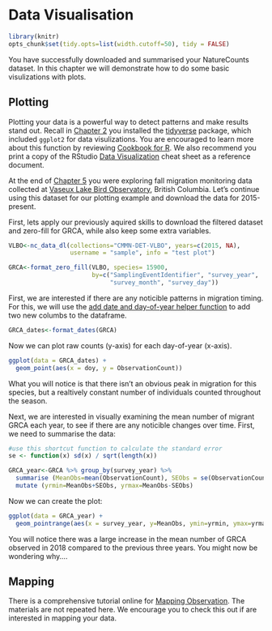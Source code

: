 # Data Visualisation {#Visual6}

```r
library(knitr)
opts_chunk$set(tidy.opts=list(width.cutoff=50), tidy = FALSE)
```

You have successfully downloaded and summarised your NatureCounts dataset. In this chapter we will demonstrate how to do some basic visulizations with plots. 

## Plotting {#PM6.1}

Plotting your data is a powerful way to detect patterns and make results stand out. Recall in [Chapter 2](#Package2.2) you installed the [tidyverse](https://www.tidyverse.org/) package, which included `ggplot2` for data visulizations. You are encouraged to learn more about this function by reviewing [Cookbook for R](http://www.cookbook-r.com/Graphs/). We also recommend you print a copy of the RStudio [Data Visualization](https://rstudio.com/wp-content/uploads/2015/03/ggplot2-cheatsheet.pdf) cheat sheet as a reference document.

At the end of [Chapter 5](#Manip5) you were exploring fall migration monitoring data collected at [Vaseux Lake Bird Observatory](https://www.birdscanada.org/birdmon/default/datasets.jsp?code=CMMN-DET-VLBO), British Columbia. Let's continue using this dataset for our plotting example and download the data for 2015-present. 

First, lets apply our previously aquired skills to download the filtered dataset and zero-fill for GRCA, while also keep some extra variables. 

```r

VLBO<-nc_data_dl(collections="CMMN-DET-VLBO", years=c(2015, NA), 
                 username = "sample", info = "test plot")

GRCA<-format_zero_fill(VLBO, species= 15900, 
                       by=c("SamplingEventIdentifier", "survey_year", 
                            "survey_month", "survey_day"))

```

First, we are interested if there are any noticible patterns in migration timing. For this, we will use the [add date and day-of-year helper function](https://birdstudiescanada.github.io/naturecounts/reference/format_dates.html) to add two new columbs to the dataframe. 

```r

GRCA_dates<-format_dates(GRCA)

```

Now we can plot raw counts (y-axis) for each day-of-year (x-axis). 

```r

ggplot(data = GRCA_dates) + 
  geom_point(aes(x = doy, y = ObservationCount))

```

What you will notice is that there isn't an obvious peak in migration for this species, but a realtively constant number of individuals counted throughout the season. 

Next, we are interested in visually examining the mean number of migrant GRCA each year, to see if there are any noticible changes over time. First, we need to summarise the data: 

```r

#use this shortcut function to calculate the standard error
se <- function(x) sd(x) / sqrt(length(x))

GRCA_year<-GRCA %>% group_by(survey_year) %>% 
  summarise (MeanObs=mean(ObservationCount), SEObs = se(ObservationCount)) %>%   
  mutate (yrmin=MeanObs+SEObs, yrmax=MeanObs-SEObs)

```

Now we can create the plot: 

```r

ggplot(data = GRCA_year) +  
  geom_pointrange(aes(x = survey_year, y=MeanObs, ymin=yrmin, ymax=yrmax))

```

You will notice there was a large increase in the mean number of GRCA observed in 2018 compared to the previous three years. You might now be wondering why....   

## Mapping {#PM6.2}

There is a comprehensive tutorial online for [Mapping Observation](https://birdstudiescanada.github.io/naturecounts/articles/articles/mapping-observations.html). The materials are not repeated here. We encourage you to check this out if are interested in mapping your data. 

